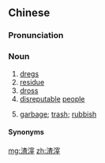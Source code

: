 ==Chinese==
{{zh-forms}}

===Pronunciation===
{{zh-pron
|m=zhāzǐ
|c=zaa1 zi2
|mn=xm:cha-chái/qz:cha-chír/qz,tw:che-tái/qz:che-chái/zz:chee-chái
|cat=n
}}

===Noun===
{{zh-noun}}

# [[dreg]]s
# [[residue]]
# [[dross]]
# [[disreputable]] [[people]]
# {{lb|zh|dialectal}} [[garbage]]; [[trash]]; [[rubbish]]

====Synonyms====
{{zh-dial|垃圾}}

[[mg:渣滓]]
[[zh:渣滓]]